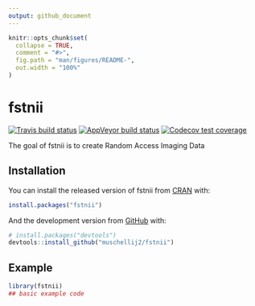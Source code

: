 ```yaml
---
output: github_document
---
```


<!-- README.md is generated from README.Rmd. Please edit that file -->

```r
knitr::opts_chunk$set(
  collapse = TRUE,
  comment = "#>",
  fig.path = "man/figures/README-",
  out.width = "100%"
)
```
# fstnii

<!-- badges: start -->
[![Travis build status](https://travis-ci.com/muschellij2/fstnii.svg?branch=master)](https://travis-ci.com/muschellij2/fstnii)
[![AppVeyor build status](https://ci.appveyor.com/api/projects/status/github/muschellij2/fstnii?branch=master&svg=true)](https://ci.appveyor.com/project/muschellij2/fstnii)
[![Codecov test coverage](https://codecov.io/gh/muschellij2/fstnii/branch/master/graph/badge.svg)](https://codecov.io/gh/muschellij2/fstnii?branch=master)
<!-- badges: end -->

The goal of fstnii is to create Random Access Imaging Data

## Installation

You can install the released version of fstnii from [CRAN](https://CRAN.R-project.org) with:

``` r
install.packages("fstnii")
```

And the development version from [GitHub](https://github.com/) with:

``` r
# install.packages("devtools")
devtools::install_github("muschellij2/fstnii")
```
## Example

```r
library(fstnii)
## basic example code
```
